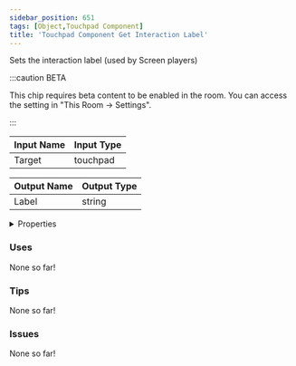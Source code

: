 ```yaml
---
sidebar_position: 651
tags: [Object,Touchpad Component]
title: 'Touchpad Component Get Interaction Label'
---
```


Sets the interaction label (used by Screen players)

:::caution BETA

This chip requires beta content to be enabled in the room. You can access the setting in "This Room -> Settings".

:::


<EsbSvg />

| Input Name | Input Type |
|-----------|-----------|
| Target | touchpad |

| Output Name | Output Type |
|-----------|-----------|
| Label | string |


<details>
  <summary>Properties</summary>
  <div>
    <div>
    <table>
      <thead>
        <tr>
          <th>Is beta required?</th>
          <th>✅</th>
        </tr>
        <tr>
          <th>Is this chip a trolling risk?</th>
          <th>❌</th>
        </tr>
        <tr>
          <th>Is this chip a role assignment risk?</th>
          <th>❌</th>
        </tr>
        <tr>
          <th>Chip UUID</th>
          <th>32aa1ef2-a230-430b-9809-19c114b1fe44</th>
        </tr>
      </thead>
    </table>
    </div>
  </div>
</details>

### Uses

None so far!

### Tips

None so far!

### Issues

None so far!